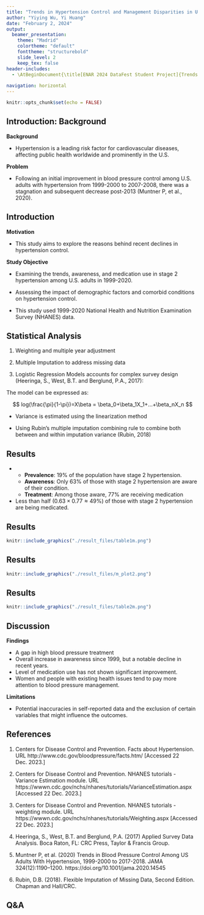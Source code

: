 ```yaml
---
title: "Trends in Hypertension Control and Management Disparities in U.S. Adults: A NHANES Analysis from 1999-2020"
author: "Yiying Wu, Yi Huang"
date: "February 2, 2024"
output:
  beamer_presentation:
    theme: "Madrid"
    colortheme: "default"
    fonttheme: "structurebold"
    slide_level: 2
    keep_tex: false
header-includes:
  - \AtBeginDocument{\title[ENAR 2024 DataFest Student Project]{Trends in Hypertension Control and Management Disparities in U.S. Adults:\ A NHANES Analysis from 1999-2020}}
  
navigation: horizontal
---
```


```r
knitr::opts_chunk$set(echo = FALSE)
```

## Introduction: Background


**Background**

- Hypertension is a leading risk factor for cardiovascular diseases, affecting public health worldwide and prominently in the U.S. 

**Problem**

- Following an initial improvement in blood pressure control among U.S. adults with hypertension from 1999-2000 to 2007-2008, there was a stagnation and subsequent decrease post-2013 (Muntner P, et al., 2020).

## Introduction

**Motivation** 

- This study aims to explore the reasons behind recent declines in hypertension control.

**Study Objective**

- Examining the trends, awareness, and medication use in stage 2 hypertension among U.S. adults in 1999-2020.

- Assessing the impact of demographic factors and comorbid conditions on hypertension control.

- This study used 1999-2020 National Health and Nutrition Examination Survey (NHANES) data.

<!-- ## -->

<!-- `r kableExtra::text_spec("Methodology", color = "gray", bold = TRUE, font_size = 18)` -->

## Statistical Analysis

1. Weighting and multiple year adjustment

2. Multiple Imputation to address missing data 

3. Logistic Regression Models accounts for complex survey design (Heeringa, S., West, B.T. and Berglund, P.A., 2017):

The model can be expressed as:

$$
log(\frac{\pi}{1-\pi})=X\beta = \beta_0+\beta_1X_1+...+\beta_nX_n
$$

- Variance is estimated using the linearization method

- Using Rubin's multiple imputation combining rule to combine both between and within imputation variance (Rubin, 2018)

<!-- ## -->

<!-- `r kableExtra::text_spec("Results", color = "gray", bold = TRUE, font_size = 18)` -->

## Results
- \textcolor{red}{Gap in high blood pressure treatment!}
  - **Prevalence**: 19% of the population have stage 2 hypertension.
  - **Awareness**: Only 63% of those with stage 2 hypertension are aware of their condition.
  - **Treatment**: Among those aware, 77% are receiving medication
- Less than half ($0.63\times 0.77\approx 49\%$) of those with stage 2 hypertension are being medicated.

## Results

```r
knitr::include_graphics("./result_files/table1m.png")
```

## Results

```r
knitr::include_graphics("./result_files/m_plot2.png")
```


## Results

```r
knitr::include_graphics("./result_files/table2m.png")
```

<!-- ## -->

<!-- `r kableExtra::text_spec("Discussion", color = "gray", bold = TRUE, font_size = 18)` -->

## Discussion
**Findings**

- A gap in high blood pressure treatment
- Overall increase in awareness since 1999, but a notable decline in recent years.
- Level of medication use has not shown significant improvement. 
- Women and people with existing health issues tend to pay more attention to blood pressure management.

**Limitations**

- Potential inaccuracies in self-reported data and the exclusion of certain variables that might influence the outcomes.

## References

\scriptsize
1. Centers for Disease Control and Prevention. Facts about Hypertension. 
URL http://www.cdc.gov/bloodpressure/facts.htm/ [Accessed 22 Dec. 2023.]

2. Centers for Disease Control and Prevention. NHANES tutorials - Variance Estimation module. 
URL https://wwwn.cdc.gov/nchs/nhanes/tutorials/VarianceEstimation.aspx [Accessed 22 Dec. 2023.]

3. Centers for Disease Control and Prevention. NHANES tutorials - weighting module. 
URL https://wwwn.cdc.gov/nchs/nhanes/tutorials/Weighting.aspx [Accessed 22 Dec. 2023.]

4. Heeringa, S., West, B.T. and Berglund, P.A. (2017) Applied Survey Data Analysis. Boca Raton, FL: CRC Press, Taylor & Francis Group. 

5. Muntner P, et al. (2020) Trends in Blood Pressure Control Among US Adults With Hypertension, 1999-2000 to 2017-2018. JAMA 324(12):1190–1200. https://doi.org/10.1001/jama.2020.14545

6. Rubin, D.B. (2018). Flexible Imputation of Missing Data, Second Edition. Chapman and Hall/CRC.

## Q&A

\begin{center}
\Huge Thank you!
\end{center}
\
\begin{center}

\normalsize We would like to express our gratitude to ENAR DataFest for giving us this opportunity!

\normalsize For more information, feel free to email us at 

\normalsize Yiying Wu, email: yw3996@cumc.columbia.edu

\normalsize Yi Huang, email: yh3554@cumc.columbia.edu
\end{center}
